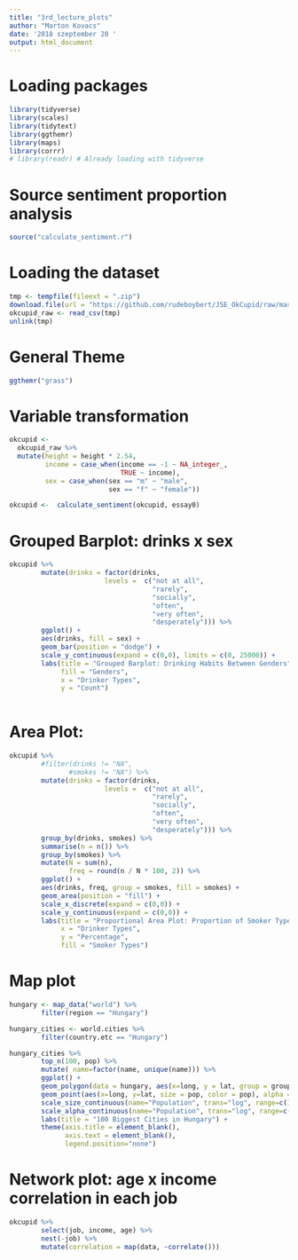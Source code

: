 ```yaml
---
title: "3rd_lecture_plots"
author: "Marton Kovacs"
date: '2018 szeptember 20 '
output: html_document
---
```


# Loading packages
```r
library(tidyverse)
library(scales)
library(tidytext)
library(ggthemr)
library(maps)
library(corrr)
# library(readr) # Already loading with tidyverse
```

# Source sentiment proportion analysis

```r
source("calculate_sentiment.r")
```

# Loading the dataset
```r
tmp <- tempfile(fileext = ".zip")
download.file(url = "https://github.com/rudeboybert/JSE_OkCupid/raw/master/profiles.csv.zip", destfile = tmp)
okcupid_raw <- read_csv(tmp)
unlink(tmp)
```

# General Theme
```r
ggthemr("grass")
```

# Variable transformation
```r
okcupid <- 
  okcupid_raw %>% 
  mutate(height = height * 2.54,
         income = case_when(income == -1 ~ NA_integer_,
                            TRUE ~ income),
         sex = case_when(sex == "m" ~ "male",
                         sex == "f" ~ "female"))

okcupid <-  calculate_sentiment(okcupid, essay0)
```


# Grouped Barplot: drinks x sex
```r
okcupid %>%
        mutate(drinks = factor(drinks, 
                        levels =  c("not at all",
                                    "rarely",
                                    "socially",
                                    "often",
                                    "very often",
                                    "desperately"))) %>%
        ggplot() +
        aes(drinks, fill = sex) +
        geom_bar(position = "dodge") +
        scale_y_continuous(expand = c(0,0), limits = c(0, 25000)) +
        labs(title = "Grouped Barplot: Drinking Habits Between Genders",
             fill = "Genders",
             x = "Drinker Types",
             y = "Count")
        
```

# Area Plot: 
```r
okcupid %>%
        #filter(drinks != "NA",
               #smokes != "NA") %>% 
        mutate(drinks = factor(drinks, 
                        levels =  c("not at all",
                                    "rarely",
                                    "socially",
                                    "often",
                                    "very often",
                                    "desperately"))) %>%
        group_by(drinks, smokes) %>% 
        summarise(n = n()) %>% 
        group_by(smokes) %>% 
        mutate(N = sum(n),
               freq = round(n / N * 100, 2)) %>% 
        ggplot() +
        aes(drinks, freq, group = smokes, fill = smokes) +
        geom_area(position = "fill") +
        scale_x_discrete(expand = c(0,0)) +
        scale_y_continuous(expand = c(0,0)) +
        labs(title = "Proportional Area Plot: Proportion of Smoker Types for Each Drinker Type",
             x = "Drinker Types",
             y = "Percentage",
             fill = "Smoker Types")
```

# Map plot
```r
hungary <- map_data("world") %>%
        filter(region == "Hungary")

hungary_cities <- world.cities %>% 
        filter(country.etc == "Hungary")

hungary_cities %>% 
        top_n(100, pop) %>% 
        mutate( name=factor(name, unique(name))) %>%
        ggplot() +
        geom_polygon(data = hungary, aes(x=long, y = lat, group = group), fill="grey", alpha=0.3) +
        geom_point(aes(x=long, y=lat, size = pop, color = pop), alpha = 0.9) +
        scale_size_continuous(name="Population", trans="log", range=c(1, 9)) +
        scale_alpha_continuous(name="Population", trans="log", range=c(.1, .9)) +
        labs(title = "100 Biggest Cities in Hungary") +
        theme(axis.title = element_blank(),
              axis.text = element_blank(),
              legend.position="none")
```

# Network plot: age x income correlation in each job
```r
okcupid %>% 
        select(job, income, age) %>% 
        nest(-job) %>% 
        mutate(correlation = map(data, ~correlate()))
        
```